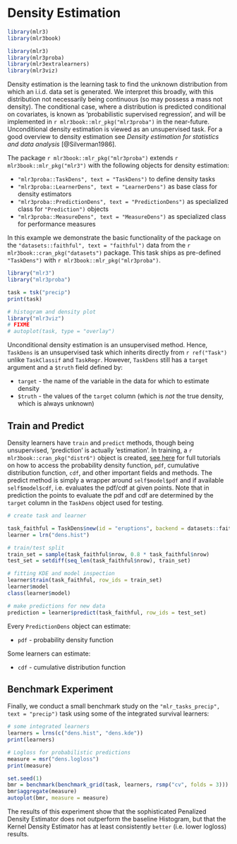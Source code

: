 # Density Estimation {#density}

```r
library(mlr3)
library(mlr3book)
```

```r
library(mlr3)
library(mlr3proba)
library(mlr3extralearners)
library(mlr3viz)
```

Density estimation is the learning task to find the unknown distribution from which an i.i.d. data set is generated.
We interpret this broadly, with this distribution not necessarily being continuous (so may possess a mass not density).
The conditional case, where a distribution is predicted conditional on covariates, is known as ‘probabilistic supervised regression’, and will be implemented in `r mlr3book::mlr_pkg("mlr3proba")` in the near-future.
Unconditional density estimation is viewed as an unsupervised task.
For a good overview to density estimation see *Density estimation for statistics and data analysis* [@Silverman1986].

The package `r mlr3book::mlr_pkg("mlr3proba")` extends `r mlr3book::mlr_pkg("mlr3")` with the following objects for density estimation:

* `"mlr3proba::TaskDens", text = "TaskDens")` to define density tasks
* `"mlr3proba::LearnerDens", text = "LearnerDens")` as base class for density estimators
* `"mlr3proba::PredictionDens", text = "PredictionDens")` as specialized class for `"Prediction")` objects
* `"mlr3proba::MeasureDens", text = "MeasureDens")` as specialized class for performance measures

In this example we demonstrate the basic functionality of the package on the `"datasets::faithful", text = "faithful")` data from the `r mlr3book::cran_pkg("datasets")` package.
This task ships as pre-defined `"TaskDens")` with `r mlr3book::mlr_pkg("mlr3proba")`.

```r
library("mlr3")
library("mlr3proba")

task = tsk("precip")
print(task)

# histogram and density plot
library("mlr3viz")
# FIXME
# autoplot(task, type = "overlay")
```

Unconditional density estimation is an unsupervised method.
Hence, `TaskDens` is an unsupervised task which inherits directly from `r ref("Task")` unlike `TaskClassif` and `TaskRegr`.
However, `TaskDens` still has a `target` argument and a `$truth` field defined by:

  * `target` - the name of the variable in the data for which to estimate density
  * `$truth` - the values of the `target` column (which is *not* the true density, which is always unknown)

## Train and Predict

Density learners have `train` and `predict` methods, though being unsupervised, 'prediction' is actually 'estimation'.
In training, a `r mlr3book::cran_pkg("distr6")` object is created,
[see here](https://alan-turing-institute.github.io/distr6/) for full tutorials on how to access the probability density function, `pdf`, cumulative distribution function, `cdf`, and other important fields and methods.
The predict method is simply a wrapper around `self$model$pdf` and if available `self$model$cdf`, i.e. evaluates the pdf/cdf at given points.
Note that in prediction the points to evaluate the pdf and cdf are determined by the `target` column in the `TaskDens` object used for testing.

```r
# create task and learner

task_faithful = TaskDens$new(id = "eruptions", backend = datasets::faithful$eruptions)
learner = lrn("dens.hist")

# train/test split
train_set = sample(task_faithful$nrow, 0.8 * task_faithful$nrow)
test_set = setdiff(seq_len(task_faithful$nrow), train_set)

# fitting KDE and model inspection
learner$train(task_faithful, row_ids = train_set)
learner$model
class(learner$model)

# make predictions for new data
prediction = learner$predict(task_faithful, row_ids = test_set)
```

Every `PredictionDens` object can estimate:

  * `pdf` - probability density function

Some learners can estimate:

  * `cdf` - cumulative distribution function

## Benchmark Experiment

Finally, we conduct a small benchmark study on the `"mlr_tasks_precip", text = "precip")` task using some of the integrated survival learners:

```r
# some integrated learners
learners = lrns(c("dens.hist", "dens.kde"))
print(learners)

# Logloss for probabilistic predictions
measure = msr("dens.logloss")
print(measure)

set.seed(1)
bmr = benchmark(benchmark_grid(task, learners, rsmp("cv", folds = 3)))
bmr$aggregate(measure)
autoplot(bmr, measure = measure)
```

The results of this experiment show that the sophisticated Penalized Density Estimator does not outperform the baseline Histogram, but that the Kernel Density Estimator has at least consistently `better` (i.e. lower logloss) results.
